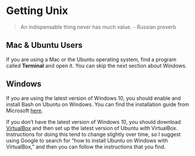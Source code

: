 # Getting Unix

> An indispensable thing never has much value. - Russian proverb

## Mac & Ubuntu Users

If you are using a Mac or the Ubuntu operating system, find a
program called **Terminal** and open it. You can skip the next section about
Windows.

## Windows

If you are using the latest version of Windows 10, you should enable and install
Bash on Ubuntu on Windows. You can find the installation guide from Microsoft
[here](https://msdn.microsoft.com/en-us/commandline/wsl/install_guide).

If you don't have the latest version of Windows 10, you should download 
[VirtualBox](https://www.virtualbox.org/) and then set up the latest version of
Ubuntu with VirtualBox. Instructions for doing this tend to change slightly
over time, so I suggest using Google to search for "how to install Ubuntu on
Windows with VirtualBox," and then you can follow the instructions that you find.
